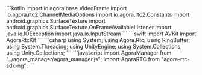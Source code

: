 <PlatformWrapper platform="android">
    ```kotlin
    import io.agora.base.VideoFrame
    import io.agora.rtc2.ChannelMediaOptions
    import io.agora.rtc2.Constants
    import android.graphics.SurfaceTexture
    import android.graphics.SurfaceTexture.OnFrameAvailableListener
    import java.io.IOException
    import java.io.InputStream
    ```
</PlatformWrapper>
<PlatformWrapper platform="ios">
    ```swift
    import AVKit
    import AgoraRtcKit
    ```
</PlatformWrapper>
<PlatformWrapper platform="unity">
    ```csharp
    using System;
    using Agora.Rtc;
    using RingBuffer;
    using System.Threading;
    using UnityEngine;
    using System.Collections;
    using Unity.Collections;
    ```
</PlatformWrapper>
<PlatformWrapper platform="web">
```javascript
import AgoraManager from "../agora_manager/agora_manager.js";
import AgoraRTC from "agora-rtc-sdk-ng";
```
</PlatformWrapper>
